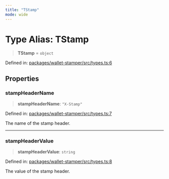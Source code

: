 ```yaml
---
title: "TStamp"
mode: wide
---
```

  
# Type Alias: TStamp

> **TStamp** = `object`

Defined in: [packages/wallet-stamper/src/types.ts:6](https://github.com/tkhq/sdk/blob/d88b5e1f9a6cca8e54e61f8a127aa90fcebeaa2e/packages/wallet-stamper/src/types.ts#L6)

## Properties

### stampHeaderName

> **stampHeaderName**: `"X-Stamp"`

Defined in: [packages/wallet-stamper/src/types.ts:7](https://github.com/tkhq/sdk/blob/d88b5e1f9a6cca8e54e61f8a127aa90fcebeaa2e/packages/wallet-stamper/src/types.ts#L7)

The name of the stamp header.

***

### stampHeaderValue

> **stampHeaderValue**: `string`

Defined in: [packages/wallet-stamper/src/types.ts:8](https://github.com/tkhq/sdk/blob/d88b5e1f9a6cca8e54e61f8a127aa90fcebeaa2e/packages/wallet-stamper/src/types.ts#L8)

The value of the stamp header.
